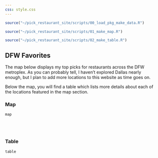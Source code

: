 ```yaml
---
css: style.css
---
```


```r
source("~/pick_restaurant_site/scripts/00_load_pkg_make_data.R")

source("~/pick_restaurant_site/scripts/01_make_map.R")

source("~/pick_restaurant_site/scripts/02_make_table.R")
```

::: {.column-page}
# DFW Favorites

The map below displays my top picks for restaurants across the DFW metroplex. As you can probably tell, I haven't explored Dallas nearly enough, but I plan to add more locations to this website as time goes on.

Below the map, you will find a table which lists more details about each of the locations featured in the map section.

### Map
```r
map
```


</br>
</br>

### Table
```r
table
```
:::
